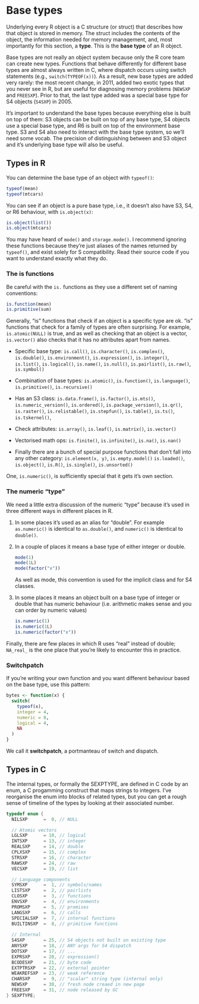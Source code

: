 # Base types {#base-types}

Underlying every R object is a C structure (or struct) that describes how that object is stored in memory. The struct includes the contents of the object, the information needed for memory management, and, most importantly for this section, a __type__. This is the __base type__ of an R object. 

Base types are not really an object system because only the R core team can create new types. Functions that behave differently for different base types are almost always written in C, where dispatch occurs using switch statements (e.g., `switch(TYPEOF(x))`). As a result, new base types are added very rarely: the most recent change, in 2011, added two exotic types that you never see in R, but are useful for diagnosing memory problems (`NEWSXP` and `FREESXP`). Prior to that, the last type added was a special base type for S4 objects (`S4SXP`) in 2005. \indexc{SEXP} \index{base types} \index{objects!base types}

It's important to understand the base types because everything else is built on top of them: S3 objects can be built on top of any base type, S4 objects use a special base type, and R6 is built on top of the environment base type. S3 and S4 also need to interact with the base type system, so we'll need some vocab. The precision of distinguishing between and S3 object and it's underlying base type will also be useful.

## Types in R

You can determine the base type of an object with `typeof()`:  \indexf{typeof}

```r
typeof(mean)
typeof(mtcars)
```

You can see if an object is a pure base type, i.e., it doesn't also have S3, S4, or R6 behaviour, with `is.object(x)`:

```r
is.object(list())
is.object(mtcars)
```

You may have heard of `mode()` and `storage.mode()`. I recommend ignoring these functions because they're just aliases of the names returned by `typeof()`, and exist solely for S compatibility. Read their source code if you want to understand exactly what they do. \indexc{mode()}

### The is functions

Be careful with the `is.` functions as they use a different set of naming conventions:

```r
is.function(mean)
is.primitive(sum)
```

Generally, "is" functions that check if an object is a specific type are ok. "is" functions that check for a family of types are often surprising. For example, `is.atomic(NULL)` is true, and as well as checking that an object is a vector, `is.vector()` also checks that it has no attributes apart from names.

* Specific base type: `is.call()`, `is.character()`, `is.complex()`, 
  `is.double()`, `is.environment()`, `is.expression()`, `is.integer()`,
  `is.list()`, `is.logical()`, `is.name()`, `is.null()`, `is.pairlist()`,
  `is.raw()`, `is.symbol()`

* Combination of base types: `is.atomic()`, `is.function()`,
  `is.language()`, `is.primitive()`, `is.recursive()`

* Has an S3 class: `is.data.frame()`, `is.factor()`, `is.mts()`, 
  `is.numeric_version()`, `is.ordered()`, `is.package_version()`, `is.qr()`, 
  `is.raster()`, `is.relistable()`, `is.stepfun()`, `is.table()`, `is.ts()`,
  `is.tskernel()`, 

* Check attributes: `is.array()`, `is.leaf()`, `is.matrix()`, `is.vector()`

* Vectorised math ops: `is.finite()`, `is.infinite()`, `is.na()`, `is.nan()`

* Finally there are a bunch of special purpose functions that don't 
  fall into any other category: `is.element(x, y)`, `is.empty.model()`
  `is.loaded()`, `is.object()`, `is.R()`, `is.single()`, `is.unsorted()`

One, `is.numeric()`, is sufficiently special that it gets it's own section.

### The numeric "type"

We need a little extra discussion of the numeric "type" because it's used in three different ways in different places in R.

1.  In some places it's used as an alias for "double".  For example
    `as.numeric()` is identical to `as.double()`, and `numeric()` is
    identical to `double()`.
    
1.  In a couple of places it means a base type of either integer or double. 

    ```r
    mode(1)
    mode(1L)
    mode(factor("x"))
    ```
    
    As well as mode, this convention is used for the implicit class and 
    for S4 classes.

1.  In some places it means an object built on a base type of integer or 
    double that has numeric behaviour (i.e. arithmetic makes sense and you
    can order by numeric values)
    
    ```r
    is.numeric(1)
    is.numeric(1L)
    is.numeric(factor("x"))
    ```

Finally, there are few places in which R uses "real" instead of double; `NA_real_` is the one place that you're likely to encounter this in practice.

### Switchpatch

If you're writing your own function and you want different behaviour based on the base type, use this pattern:

```r
bytes <- function(x) {
  switch(
    typeof(x),
    integer = 4,
    numeric = 8,
    logical = 4,
    NA
  )
}
```

We call it __switchpatch__, a portmanteau of switch and dispatch.

## Types in C

The internal types, or formally the SEXPTYPE, are defined in C code by an enum, a C progamming construct that maps strings to integers. I've reorganise the enum into blocks of related types, but you can get a rough sense of timeline of the types by looking at their associated number.

```c
typedef enum {
  NILSXP      =  0, // NULL

  // Atomic vectors
  LGLSXP      = 10, // logical
  INTSXP      = 13, // integer
  REALSXP     = 14, // double
  CPLXSXP     = 15, // complex
  STRSXP      = 16, // character
  RAWSXP      = 24, // raw
  VECSXP      = 19, // list

  // Language components
  SYMSXP      =  1, // symbols/names
  LISTSXP     =  2, // pairlists
  CLOSXP      =  3, // functions
  ENVSXP      =  4, // environments
  PROMSXP     =  5, // promises
  LANGSXP     =  6, // calls
  SPECIALSXP  =  7, // internal functions
  BUILTINSXP  =  8, // primitive functions
  
  // Internal
  S4SXP       = 25, // S4 objects not built on existing type
  ANYSXP      = 18, // ANY args for S4 dispatch
  DOTSXP      = 17, // ...
  EXPRSXP     = 20, // expression()
  BCODESXP    = 21, // byte code
  EXTPTRSXP   = 22, // external pointer
  WEAKREFSXP  = 23, // weak reference
  CHARSXP     =  9, // "scalar" string type (internal only)
  NEWSXP      = 30, // fresh node creaed in new page
  FREESXP     = 31, // node released by GC
} SEXPTYPE;
```
